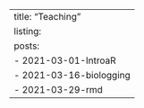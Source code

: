 ---
title: "Teaching"
listing:
  posts:
    - 2021-03-01-IntroaR
    - 2021-03-16-biologging
    - 2021-03-29-rmd
---